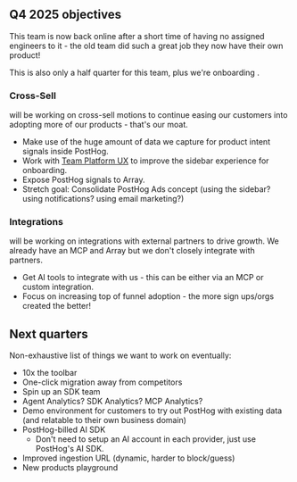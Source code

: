 ## Q4 2025 objectives

This team is now back online after a short time of having no assigned engineers to it - the old team did such a great job they now have their own product!

This is also only a half quarter for this team, plus we're onboarding <TeamMember name="Matthew Brookes" photo />.


### Cross-Sell

<TeamMember name="Rafael Audibert" photo /> will be working on cross-sell motions to continue easing our customers into adopting more of our products - that's our moat.
- Make use of the huge amount of data we capture for product intent signals inside PostHog.
- Work with [Team Platform UX](/teams/platform-ux) to improve the sidebar experience for onboarding.
- Expose PostHog signals to Array.
- Stretch goal: Consolidate PostHog Ads concept (using the sidebar? using notifications? using email marketing?)

### Integrations

<TeamMember name="Matthew Brookes" photo /> will be working on integrations with external partners to drive growth. We already have an MCP and Array but we don't closely integrate with partners.
- Get AI tools to integrate with us - this can be either via an MCP or custom integration.
- Focus on increasing top of funnel adoption - the more sign ups/orgs created the better!


## Next quarters

Non-exhaustive list of things we want to work on eventually:
- 10x the toolbar
- One-click migration away from competitors
- Spin up an SDK team
- Agent Analytics? SDK Analytics? MCP Analytics?
- Demo environment for customers to try out PostHog with existing data (and relatable to their own business domain)
- PostHog-billed AI SDK
  - Don't need to setup an AI account in each provider, just use PostHog's AI SDK.
- Improved ingestion URL (dynamic, harder to block/guess)
- New products playground